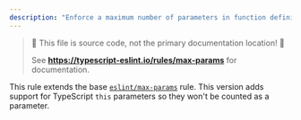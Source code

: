 ```yaml
---
description: "Enforce a maximum number of parameters in function definitions."
---
```



> 🛑 This file is source code, not the primary documentation location! 🛑
>
> See **https://typescript-eslint.io/rules/max-params** for documentation.

This rule extends the base [`eslint/max-params`](https://eslint.org/docs/rules/max-params) rule.
This version adds support for TypeScript `this` parameters so they won't be counted as a parameter.
